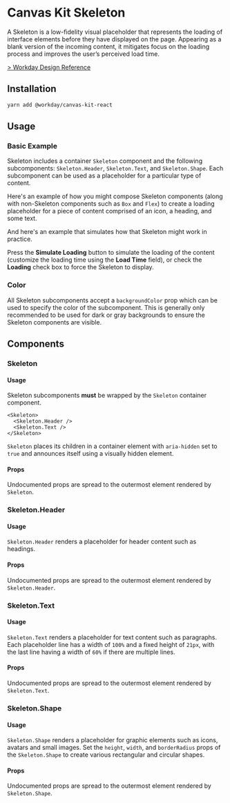 


<Meta title="Components/Indicators/Skeleton/React" component={Skeleton} />

# Canvas Kit Skeleton

A Skeleton is a low-fidelity visual placeholder that represents the loading of interface elements
before they have displayed on the page. Appearing as a blank version of the incoming content, it
mitigates focus on the loading process and improves the user’s perceived load time.

[> Workday Design Reference](https://design.workday.com/components/indicators/skeleton-loader)

## Installation

```sh
yarn add @workday/canvas-kit-react
```

## Usage

### Basic Example

Skeleton includes a container `Skeleton` component and the following subcomponents:
`Skeleton.Header`, `Skeleton.Text`, and `Skeleton.Shape`. Each subcomponent can be used as a
placeholder for a particular type of content.

Here's an example of how you might compose Skeleton components (along with non-Skeleton components
such as `Box` and `Flex`) to create a loading placeholder for a piece of content comprised of an
icon, a heading, and some text.

<ExampleCodeBlock code={Basic} />

And here's an example that simulates how that Skeleton might work in practice.

<ExampleCodeBlock code={Simulation} />

Press the **Simulate Loading** button to simulate the loading of the content (customize the loading
time using the **Load Time** field), or check the **Loading** check box to force the Skeleton to
display.

### Color

All Skeleton subcomponents accept a `backgroundColor` prop which can be used to specify the color of
the subcomponent. This is generally only recommended to be used for dark or gray backgrounds to
ensure the Skeleton components are visible.

<ExampleCodeBlock code={Color} />

## Components

### Skeleton

#### Usage

Skeleton subcomponents **must** be wrapped by the `Skeleton` container component.

```tsx
<Skeleton>
  <Skeleton.Header />
  <Skeleton.Text />
</Skeleton>
```

`Skeleton` places its children in a container element with `aria-hidden` set to `true` and announces
itself using a visually hidden element.

#### Props

Undocumented props are spread to the outermost element rendered by `Skeleton`.

<ArgsTable of={Skeleton} />

### Skeleton.Header

#### Usage

`Skeleton.Header` renders a placeholder for header content such as headings.

<ExampleCodeBlock code={Header} />

#### Props

Undocumented props are spread to the outermost element rendered by `Skeleton.Header`.

<ArgsTable of={Skeleton.Header} />

### Skeleton.Text

#### Usage

`Skeleton.Text` renders a placeholder for text content such as paragraphs. Each placeholder line has
a width of `100%` and a fixed height of `21px`, with the last line having a width of `60%` if there
are multiple lines.

<ExampleCodeBlock code={Text} />

#### Props

Undocumented props are spread to the outermost element rendered by `Skeleton.Text`.

<ArgsTable of={Skeleton.Text} />

### Skeleton.Shape

#### Usage

`Skeleton.Shape` renders a placeholder for graphic elements such as icons, avatars and small images.
Set the `height`, `width`, and `borderRadius` props of the `Skeleton.Shape` to create various
rectangular and circular shapes.

<ExampleCodeBlock code={Shape} />

#### Props

Undocumented props are spread to the outermost element rendered by `Skeleton.Shape`.

<ArgsTable of={Skeleton.Shape} />
